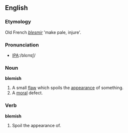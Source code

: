 ==English==

===Etymology===
Old French ''[[blesmir]]'' 'make pale, injure'.

===Pronunciation===
*[[w:International Phonetic Alphabet|IPA]]:/blɛmɪʃ/

===Noun===
'''blemish'''
# A small [[flaw]] which spoils the [[appearance]] of something.
# A [[moral]] defect.

===Verb===
'''blemish'''
# Spoil the appearance of.
